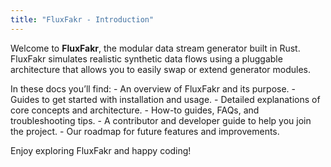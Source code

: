 ```yaml
---
title: "FluxFakr - Introduction"
---
```


Welcome to **FluxFakr**, the modular data stream generator built in Rust. FluxFakr simulates realistic synthetic data flows using a pluggable architecture that allows you to easily swap or extend generator modules.

In these docs you'll find:
- An overview of FluxFakr and its purpose.
- Guides to get started with installation and usage.
- Detailed explanations of core concepts and architecture.
- How-to guides, FAQs, and troubleshooting tips.
- A contributor and developer guide to help you join the project.
- Our roadmap for future features and improvements.

Enjoy exploring FluxFakr and happy coding!
